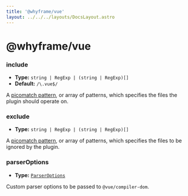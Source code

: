 ```yaml
---
title: '@whyframe/vue'
layout: ../../../layouts/DocsLayout.astro
---
```


# @whyframe/vue

### include

- **Type:** `string | RegExp | (string | RegExp)[]`
- **Default:** `/\.vue$/`

A [picomatch pattern](https://github.com/micromatch/picomatch), or array of patterns, which specifies the files the plugin should operate on.

### exclude

- **Type:** `string | RegExp | (string | RegExp)[]`

A [picomatch pattern](https://github.com/micromatch/picomatch), or array of patterns, which specifies the files to be ignored by the plugin.

### parserOptions

- **Type:** [`ParserOptions`](https://github.com/vuejs/core/blob/main/packages/compiler-core/src/options.ts)

Custom parser options to be passed to `@vue/compiler-dom`.
